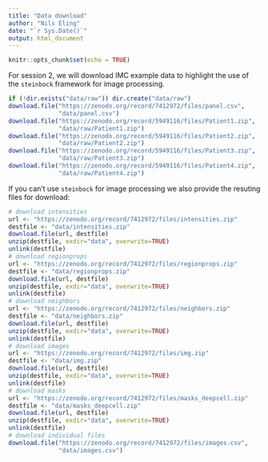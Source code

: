 ```yaml
---
title: "Data download"
author: "Nils Eling"
date: "`r Sys.Date()`"
output: html_document
---
```


```r
knitr::opts_chunk$set(echo = TRUE)
```

For session 2, we will download IMC example data to highlight the use of the
`steinbock` framework for image processing.

```r
if (!dir.exists("data/raw")) dir.create("data/raw")
download.file("https://zenodo.org/record/7412972/files/panel.csv", 
              "data/panel.csv")
download.file("https://zenodo.org/record/5949116/files/Patient1.zip",
              "data/raw/Patient1.zip")
download.file("https://zenodo.org/record/5949116/files/Patient2.zip",
              "data/raw/Patient2.zip")
download.file("https://zenodo.org/record/5949116/files/Patient3.zip",
              "data/raw/Patient3.zip")
download.file("https://zenodo.org/record/5949116/files/Patient4.zip",
              "data/raw/Patient4.zip")
```

If you can't use `steinbock` for image processing we also provide the resuting
files for download:

```r
# download intensities
url <- "https://zenodo.org/record/7412972/files/intensities.zip"
destfile <- "data/intensities.zip"
download.file(url, destfile)
unzip(destfile, exdir="data", overwrite=TRUE)
unlink(destfile)
# download regionprops
url <- "https://zenodo.org/record/7412972/files/regionprops.zip"
destfile <- "data/regionprops.zip"
download.file(url, destfile)
unzip(destfile, exdir="data", overwrite=TRUE)
unlink(destfile)
# download neighbors
url <- "https://zenodo.org/record/7412972/files/neighbors.zip"
destfile <- "data/neighbors.zip"
download.file(url, destfile)
unzip(destfile, exdir="data", overwrite=TRUE)
unlink(destfile)
# download images
url <- "https://zenodo.org/record/7412972/files/img.zip"
destfile <- "data/img.zip"
download.file(url, destfile)
unzip(destfile, exdir="data", overwrite=TRUE)
unlink(destfile)
# download masks
url <- "https://zenodo.org/record/7412972/files/masks_deepcell.zip"
destfile <- "data/masks_deepcell.zip"
download.file(url, destfile)
unzip(destfile, exdir="data", overwrite=TRUE)
unlink(destfile)
# download individual files
download.file("https://zenodo.org/record/7412972/files/images.csv", 
              "data/images.csv")
```